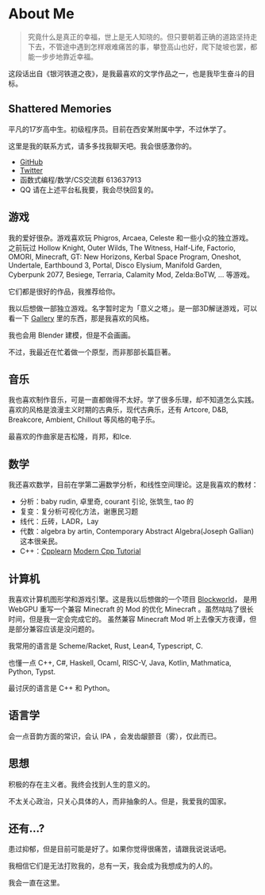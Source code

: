 # About Me

> 究竟什么是真正的幸福，世上是无人知晓的。但只要朝着正确的道路坚持走下去，不管途中遇到怎样艰难痛苦的事，攀登高山也好，爬下陡坡也罢，都能一步步地靠近幸福。

这段话出自《银河铁道之夜》，是我最喜欢的文学作品之一，也是我毕生奋斗的目标。

## Shattered Memories

平凡的17岁高中生。初级程序员。目前在西安某附属中学，不过休学了。

这里是我的联系方式，请多多找我聊天吧。我会很感激你的。

-   [GitHub](https://github.com/BreakingLead)
-   [Twitter](https://twitter.com/Breaking_Lead_G)
-   函数式编程/数学/CS交流群 613637913
-   QQ 请在上述平台私我要，我会尽快回复的。

## 游戏

我的爱好很杂。游戏喜欢玩 Phigros, Arcaea, Celeste 和一些小众的独立游戏。
之前玩过 Hollow Knight, Outer Wilds, The Witness, Half-Life, Factorio,
OMORI, Minecraft, GT: New Horizons, Kerbal Space Program, Oneshot,
Undertale, Earthbound 3, Portal, Disco Elysium, Manifold Garden,
Cyberpunk 2077, Besiege, Terraria, Calamity Mod, Zelda:BoTW, ...
等游戏。

它们都是很好的作品，我推荐给你。

我以后想做一部独立游戏。名字暂时定为「意义之塔」。是一部3D解谜游戏，可以看一下
[Gallery](/gallery) 里的东西，那是我喜欢的风格。

我也会用 Blender 建模，但是不会画画。

不过，我最近在忙着做一个原型，而非那部长篇巨著。

## 音乐

我也喜欢制作音乐，可是一直都做得不太好。学了很多乐理，却不知道怎么实践。
喜欢的风格是浪漫主义时期的古典乐，现代古典乐，还有 Artcore, D&B,
Breakcore, Ambient, Chillout 等风格的电子乐。

最喜欢的作曲家是吉松隆，肖邦，和Ice.

## 数学

我还喜欢数学，目前在学第二遍数学分析，和线性空间理论。这是我喜欢的教材：
* 分析：baby rudin, 卓里奇, courant 引论, 张筑生, tao 的
* 复变：复分析可视化方法，谢惠民习题
* 线代：丘砖，LADR，Lay
* 代数：algebra by artin, Contemporary Abstract Algebra(Joseph Gallian) 这本很亲民。
* C++：[Cpplearn](http://cpplearn.com) [Modern Cpp Tutorial](https://changkun.de/modern-cpp/)

## 计算机

我喜欢计算机图形学和游戏引擎。这是我以后想做的一个项目 [Blockworld](https://github.com/BreakingLead/blockworld)，
是用 WebGPU 重写一个兼容 Minecraft 的 Mod 的优化 Minecraft 。虽然咕咕了很长时间，但是我一定会完成它的。
虽然兼容 Minecraft Mod 听上去像天方夜谭，但是部分兼容应该是没问题的。

我常用的语言是 Scheme/Racket, Rust, Lean4, Typescript, C.

也懂一点 C++, C#, Haskell, Ocaml, RISC-V, Java, Kotlin, Mathmatica, Python, Typst.

最讨厌的语言是 C++ 和 Python。


## 语言学

会一点音韵方面的常识，会认 IPA ，会发齿龈颤音（雾），仅此而已。


## 思想

积极的存在主义者。我终会找到人生的意义的。

不太关心政治，只关心具体的人，而非抽象的人。但是，我爱我的国家。


## 还有...?

患过抑郁，但是目前可能是好了。如果你觉得很痛苦，请跟我说说话吧。

我相信它们是无法打败我的，总有一天，我会成为我想成为的人的。

我会一直在这里。
